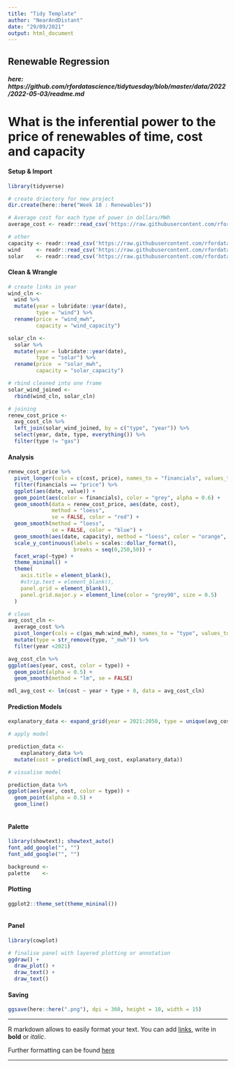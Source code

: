```yaml
---
title: "Tidy Template"
author: "NearAndDistant"
date: "29/09/2021"
output: html_document
---
```


## Renewable Regression 
##### here: https://github.com/rfordatascience/tidytuesday/blob/master/data/2022/2022-05-03/readme.md

# What is the inferential power to the price of renewables of time, cost and capacity

#### Setup & Import
```r
library(tidyverse)

# create driectory for new project
dir.create(here::here("Week 18 : Renewables"))

# Average cost for each type of power in dollars/MWh
average_cost <- readr::read_csv('https://raw.githubusercontent.com/rfordatascience/tidytuesday/master/data/2022/2022-05-03/average_cost.csv')

# other
capacity <- readr::read_csv('https://raw.githubusercontent.com/rfordatascience/tidytuesday/master/data/2022/2022-05-03/capacity.csv')
wind     <- readr::read_csv('https://raw.githubusercontent.com/rfordatascience/tidytuesday/master/data/2022/2022-05-03/wind.csv')
solar    <- readr::read_csv('https://raw.githubusercontent.com/rfordatascience/tidytuesday/master/data/2022/2022-05-03/solar.csv')

```

#### Clean & Wrangle
```r

# create links in year
wind_cln <- 
  wind %>%
  mutate(year = lubridate::year(date),
         type = "wind") %>%
  rename(price = "wind_mwh",
         capacity = "wind_capacity")

solar_cln <- 
  solar %>%
  mutate(year = lubridate::year(date),
         type = "solar") %>%
  rename(price  = "solar_mwh",
         capacity = "solar_capacity")

# rbind cleaned into one frame
solar_wind_joined <- 
  rbind(wind_cln, solar_cln)

```

```r

# joining
renew_cost_price <- 
  avg_cost_cln %>%
  left_join(solar_wind_joined, by = c("type", "year")) %>%
  select(year, date, type, everything()) %>%
  filter(type != "gas")

```

#### Analysis

```r

renew_cost_price %>%
  pivot_longer(cols = c(cost, price), names_to = "financials", values_to = "value") %>%
  filter(financials == "price") %>%
  ggplot(aes(date, value)) +
  geom_point(aes(color = financials), color = "grey", alpha = 0.6) + 
  geom_smooth(data = renew_cost_price, aes(date, cost), 
              method = "loess",
              se = FALSE, color = "red") +
  geom_smooth(method = "loess",
              se = FALSE, color = "blue") +
  geom_smooth(aes(date, capacity), method = "loess", color = "orange", se = FALSE, alpha = 0.6) + 
  scale_y_continuous(labels = scales::dollar_format(), 
                     breaks = seq(0,250,50)) + 
  facet_wrap(~type) +
  theme_minimal() +
  theme(
    axis.title = element_blank(),
    #strip.text = element_blank(),
    panel.grid = element_blank(),
    panel.grid.major.y = element_line(color = "grey90", size = 0.5)
  )

```

```r

# clean
avg_cost_cln <- 
  average_cost %>%
  pivot_longer(cols = c(gas_mwh:wind_mwh), names_to = "type", values_to = "cost") %>%
  mutate(type = str_remove(type, "_mwh")) %>%
  filter(year <2021)

```

```r

avg_cost_cln %>%
ggplot(aes(year, cost, color = type)) +
  geom_point(alpha = 0.5) +
  geom_smooth(method = "lm", se = FALSE)

```


```r

mdl_avg_cost <- lm(cost ~ year + type + 0, data = avg_cost_cln)

```

#### Prediction Models

```r

explanatory_data <- expand_grid(year = 2021:2050, type = unique(avg_cost_cln$type))

# apply model

prediction_data <-
	explanatory_data %>%
  mutate(cost = predict(mdl_avg_cost, explanatory_data))

# visualise model

prediction_data %>%
ggplot(aes(year, cost, color = type)) +
  geom_point(alpha = 0.5) +
  geom_line()
  
```



#### Palette
```r
library(showtext); showtext_auto()
font_add_google("", "")
font_add_google("", "")

background <- 
palette    <- 

```

#### Plotting
```r
ggplot2::theme_set(theme_mininal())



```

#### Panel
```r
library(cowplot)

# finalise panel with layered plotting or annotation
ggdraw() +
  draw_plot() +
  draw_text() +
  draw_text()

```

#### Saving
```r

ggsave(here::here(".png"), dpi = 360, height = 10, width = 15)

```

***

R markdown allows to easily format your text. You can add [links](www.r-graph-gallery.com), write in **bold** or *italic*.

Further formatting can be found [here](https://holtzy.github.io/Pimp-my-rmd/)

***
